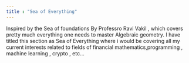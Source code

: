 ```yaml
---
title : "Sea of Everything" 
---
```


Inspired by the Sea of foundations By Professro Ravi Vakil , which covers pretty much everything one needs to master Algebraic geometry. I have titled this section as Sea of Everything where i would be covering all my current interests related to fields of financial mathematics,programming , machine learning , crypto , etc...